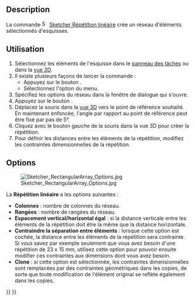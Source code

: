 <languages/>

{{Docnav/fr
|
|
|[[Sketcher_Workbench/fr|Atelier Sketcher]]
|
|
|IconC=Workbench_Sketcher.svg
}}

{{VeryImportantMessage|Cet outil est obsolète, il ne sera plus disponible dans {{VersionPlus/fr|1.0}}. Utiliser plutôt [[Sketcher_Translate/fr|Sketcher Déplacer/dupliquer]].}}

{{GuiCommand/fr
|Name=Sketcher RectangularArray
|Name/fr=Sketcher Répétition linéaire
|MenuLocation=Esquisse → Outils d'esquisse → Créer une répétition linéaire
|Workbenches=[[Sketcher_Workbench/fr|Sketcher]]
|Shortcut={{KEY|Z}} {{KEY|A}}
|Version=0.16
}}

==Description==

La commande [[File:Sketcher_RectangularArray.svg|16px]] [[Sketcher_RectangularArray/fr|Sketcher Répétition linéaire]] crée un réseau d'éléments sélectionnés d'esquisses.

<span id="Usage"></span>
==Utilisation==

# Sélectionnez les éléments de l'esquisse dans le [[Task_panel/fr|panneau des tâches]] ou dans la [[3D_view/fr|vue 3D]].
# Il existe plusieurs façons de lancer la commande :
#* Appuyez sur le bouton {{Button|[[File:Sketcher_RectangularArray.svg|16px]] [[Sketcher_RectangularArray/fr|Créer une répétition linéaire]]}}.
#* Sélectionnez l'option {{MenuCommand|Esquisse → Outils d'esquisse → [[File:Sketcher_RectangularArray.svg|16px]] Créer une répétition linéaire}} du menu.
# Spécifiez les options du réseau dans la fenêtre de dialogue qui s'ouvre.
# Appuyez sur le bouton {{Button|OK}}.
# Déplacez la souris dans la [[3D_view/fr|vue 3D]] vers le point de référence souhaité.</br>En maintenant {{KEY|Ctrl}} enfoncée, l'angle par rapport au point de référence peut être fixé par pas de 5°. {{Version/fr|0.20}}
# Cliquez avec le bouton gauche de la souris dans la vue 3D pour créer la répétition.
# Pour définir les distances entre les éléments de la répétition, modifiez les contraintes dimensionnelles de la répétition.

==Options==

[[Image:Sketcher_RectangularArray_Options.jpg|frame|left]]

La '''Répétition linéaire''' a les options suivantes :
* '''Colonnes''' : nombre de colonnes du réseau.
* '''Rangées''' : nombre de rangées du réseau.
* '''Espacement vertical/horizontal égal''' : si la distance verticale entre les éléments de la répétition doit être la même que la distance horizontale.
* '''Contraindre la séparation entre éléments''' : lorsque cette option est cochée, la distance entre les éléments de la répétition sera contrainte.</br>Si vous savez par exemple seulement que vous avez besoin d'une répétition de 23 x 15 mm, utilisez cette option pour pouvoir ensuite modifier ces contraintes aux dimensions dont vous avez besoin.
* '''Clone''' : si cette option est sélectionnée, les contraintes dimensionnelles sont remplacées par des contraintes géométriques dans les copies, de sorte que toute modification de l'élément original se reflète également dans les copies.


{{Docnav/fr
|
|
|[[Sketcher_Workbench/fr|Atelier Sketcher]]
|
|
|IconC=Workbench_Sketcher.svg
}}

{{Sketcher_Tools_navi{{#translation:}}}}
{{Userdocnavi{{#translation:}}}}